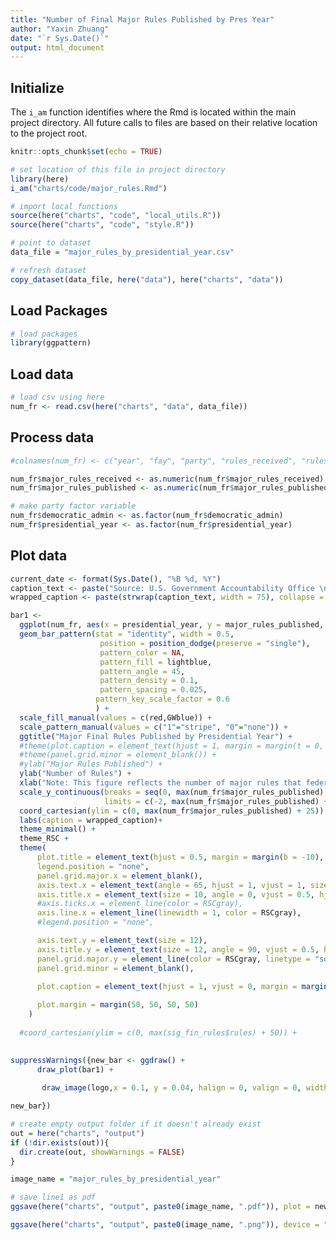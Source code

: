 ```yaml
---
title: "Number of Final Major Rules Published by Pres Year"
author: "Yaxin Zhuang"
date: "`r Sys.Date()`"
output: html_document
---
```


## Initialize

The `i_am` function identifies where the Rmd is located within the main project directory. All future calls to files are based on their relative location to the project root.

```r
knitr::opts_chunk$set(echo = TRUE)

# set location of this file in project directory
library(here)
i_am("charts/code/major_rules.Rmd")

# import local functions
source(here("charts", "code", "local_utils.R"))
source(here("charts", "code", "style.R"))

# point to dataset
data_file = "major_rules_by_presidential_year.csv"

# refresh dataset
copy_dataset(data_file, here("data"), here("charts", "data"))

```

## Load Packages

```r

# load packages
library(ggpattern)

```

## Load data

```r

# load csv using here
num_fr <- read.csv(here("charts", "data", data_file))

```

## Process data

```r

#colnames(num_fr) <- c("year", "fay", "party", "rules_received", "rules_published")

num_fr$major_rules_received <- as.numeric(num_fr$major_rules_received)
num_fr$major_rules_published <- as.numeric(num_fr$major_rules_published)

# make party factor variable
num_fr$democratic_admin <- as.factor(num_fr$democratic_admin)
num_fr$presidential_year <- as.factor(num_fr$presidential_year)

```

## Plot data

```r
current_date <- format(Sys.Date(), "%B %d, %Y")
caption_text <- paste("Source: U.S. Government Accountability Office \n\nUpdated:", current_date)
wrapped_caption <- paste(strwrap(caption_text, width = 75), collapse = "\n")

bar1 <-
  ggplot(num_fr, aes(x = presidential_year, y = major_rules_published, fill = democratic_admin, pattern = democratic_admin)) +
  geom_bar_pattern(stat = "identity", width = 0.5,
                    position = position_dodge(preserve = "single"),
                    pattern_color = NA,
                    pattern_fill = lightblue,
                    pattern_angle = 45,
                    pattern_density = 0.1,
                    pattern_spacing = 0.025,
                   pattern_key_scale_factor = 0.6
                   ) +
  scale_fill_manual(values = c(red,GWblue)) +
  scale_pattern_manual(values = c("1"="stripe", "0"="none")) +
  ggtitle("Major Final Rules Published by Presidential Year") +
  #theme(plot.caption = element_text(hjust = 1, margin = margin(t = 0, l = 36, b = 50, unit = "pt"))) +
  #theme(panel.grid.minor = element_blank()) +
  #ylab("Major Rules Published") +
  ylab("Number of Rules") +
  xlab("Note: This figure reflects the number of major rules that federal agencies submitted to the Government Accountability Office as required by the Congressional \nReview Act during each presidential year. The data may not match the number of major rules published in the Federal Register. \n") +
  scale_y_continuous(breaks = seq(0, max(num_fr$major_rules_published) + 25, by = 25), expand = c(0, 0),
                     limits = c(-2, max(num_fr$major_rules_published) + 25)) +
  coord_cartesian(ylim = c(0, max(num_fr$major_rules_published) + 25)) + # move thicker bottom x-axisx to 0 line
  labs(caption = wrapped_caption)+
  theme_minimal() +
  theme_RSC +
  theme(
      plot.title = element_text(hjust = 0.5, margin = margin(b = -10), size = 20),
      legend.position = "none",
      panel.grid.major.x = element_blank(),
      axis.text.x = element_text(angle = 65, hjust = 1, vjust = 1, size = 12),
      axis.title.x = element_text(size = 10, angle = 0, vjust = 0.5, hjust = 0, margin = margin(t = 10)),
      #axis.ticks.x = element_line(color = RSCgray),
      axis.line.x = element_line(linewidth = 1, color = RSCgray),
      #legend.position = "none",

      axis.text.y = element_text(size = 12),
      axis.title.y = element_text(size = 12, angle = 90, vjust = 0.5, hjust = 0.5, margin = margin(r = 20)),# modified margin to adjust the space between title and y-axis 
      panel.grid.major.y = element_line(color = RSCgray, linetype = "solid", linewidth = 0.50),
      panel.grid.minor = element_blank(),
      
      plot.caption = element_text(hjust = 1, vjust = 0, margin = margin(t = 10, l = 6, unit = "pt"), size = 11),

      plot.margin = margin(50, 50, 50, 50)
    )
  
  #coord_cartesian(ylim = c(0, max(sig_fin_rules$rules) + 50)) +
  


```

```r
suppressWarnings({new_bar <- ggdraw() +
      draw_plot(bar1) +
      
       draw_image(logo,x = 0.1, y = 0.04, halign = 0, valign = 0, width = 0.2)

new_bar})
```

```r
# create empty output folder if it doesn't already exist
out = here("charts", "output")
if (!dir.exists(out)){
  dir.create(out, showWarnings = FALSE)
}

image_name = "major_rules_by_presidential_year"

# save line1 as pdf
ggsave(here("charts", "output", paste0(image_name, ".pdf")), plot = new_bar, width = 12, height = 9, dpi = 300)

ggsave(here("charts", "output", paste0(image_name, ".png")), device = "png", plot = new_bar, width = 1200, height = 900, units = "px", dpi = 96, bg = "white")

```

